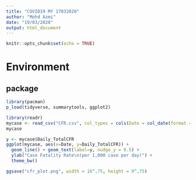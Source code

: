 ```yaml
---
title: "COVID19 MY 17032020"
author: "Mohd Azmi"
date: "19/03/2020"
output: html_document
---
```

  
```r
knitr::opts_chunk$set(echo = TRUE)
```

# Environment

## package

```r
library(pacman)
p_load(tidyverse, summarytools, ggplot2)
```

```r
library(readr)
mycase <- read_csv("CFR.csv", col_types = cols(Date = col_date(format = "%d/%m/%Y")))
mycase
```
```r
y <- mycase$Daily_TotalCFR
ggplot(mycase, aes(x=Date, y=Daily_TotalCFR)) +
  geom_line() + geom_text(label=y, nudge_y = 0.5) +
  ylab("Case Fatality Rate\n(per 1,000 case per day)") +
  theme_bw()

ggsave("cfr_plot.png", width = 16^.75, height = 9^.75)
```


